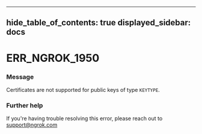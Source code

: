 

---
hide_table_of_contents: true
displayed_sidebar: docs
---


# ERR_NGROK_1950

### Message
Certificates are not supported for public keys of type `KEYTYPE`.

<ErrorDetails error="err_ngrok_1950" />



### Further help
If you're having trouble resolving this error, please reach out to [support@ngrok.com](mailto:support@ngrok.com?subject=Help%20with%20ERR_NGROK_1950)

